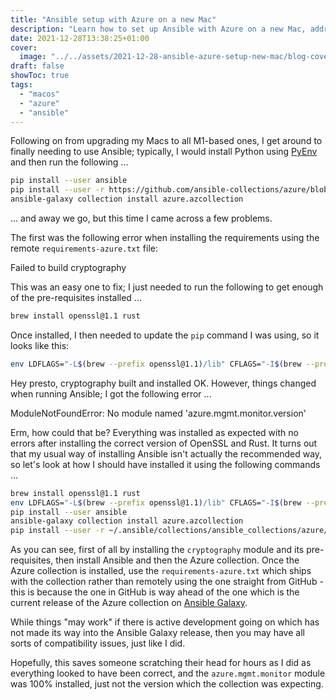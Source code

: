 ```yaml
---
title: "Ansible setup with Azure on a new Mac"
description: "Learn how to set up Ansible with Azure on a new Mac, addressing common issues with cryptography and module dependencies."
date: 2021-12-28T13:38:25+01:00
cover:
  image: "../../assets/2021-12-28-ansible-azure-setup-new-mac/blog-cover-2021-12-28-ansible-azure-setup-new-mac.png"
draft: false
showToc: true
tags:
  - "macos"
  - "azure"
  - "ansible"
---
```


Following on from upgrading my Macs to all M1-based ones, I get around to finally needing to use Ansible; typically, I would install Python using [PyEnv](/2021/10/30/managing-python-on-macos-monterey/) and then run the following ...

```bash frame="terminal" title="It should just work?!?!"
pip install --user ansible
pip install --user -r https://github.com/ansible-collections/azure/blob/dev/requirements-azure.txt
ansible-galaxy collection install azure.azcollection
```

... and away we go, but this time I came across a few problems.

The first was the following error when installing the requirements using the remote `requirements-azure.txt` file:

<WarningCallout title="Warning">
Failed to build cryptography
</WarningCallout>

This was an easy one to fix; I just needed to run the following to get enough of the pre-requisites installed ...

```bash frame="terminal" title="Installation openssl & rust"
brew install openssl@1.1 rust
```

Once installed, I then needed to update the `pip` command I was using, so it looks like this:

```bash frame="terminal" title="Installation openssl & rust"
env LDFLAGS="-L$(brew --prefix openssl@1.1)/lib" CFLAGS="-I$(brew --prefix openssl@1.1)/include" pip install --user -r https://github.com/ansible-collections/azure/blob/dev/requirements-azure.txt
```

Hey presto, cryptography built and installed OK. However, things changed when running Ansible; I got the following error ...

<WarningCallout title="Warning">
ModuleNotFoundError: No module named 'azure.mgmt.monitor.version'
</WarningCallout>

Erm, how could that be? Everything was installed as expected with no errors after installing the correct version of OpenSSL and Rust. It turns out that my usual way of installing Ansible isn't actually the recommended way, so let's look at how I should have installed it using the following commands ...

```bash frame="terminal" title="It should just work, take two"
brew install openssl@1.1 rust
env LDFLAGS="-L$(brew --prefix openssl@1.1)/lib" CFLAGS="-I$(brew --prefix openssl@1.1)/include" pip install --user cryptography
pip install --user ansible
ansible-galaxy collection install azure.azcollection
pip install --user -r ~/.ansible/collections/ansible_collections/azure/azcollection/requirements-azure.txt
```

As you can see, first of all by installing the `cryptography` module and its pre-requisites, then install Ansible and then the Azure collection. Once the Azure collection is installed, use the `requirements-azure.txt` which ships with the collection rather than remotely using the one straight from GitHub - this is because the one in GitHub is way ahead of the one which is the current release of the Azure collection on [Ansible Galaxy](https://galaxy.ansible.com).

While things "may work" if there is active development going on which has not made its way into the Ansible Galaxy release, then you may have all sorts of compatibility issues, just like I did.

Hopefully, this saves someone scratching their head for hours as I did as everything looked to have been correct, and the `azure.mgmt.monitor` module was 100% installed, just not the version which the collection was expecting.

